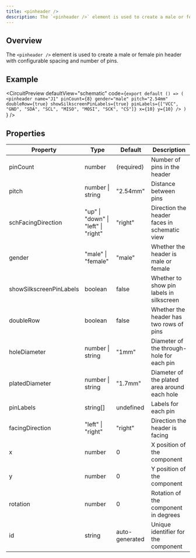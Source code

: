 ```yaml
---
title: <pinheader />
description: The `<pinheader />` element is used to create a male or female pin header with configurable spacing and number of pins.
---
```


## Overview

The `<pinheader />` element is used to create a male or female pin header
with configurable spacing and number of pins.


## Example

<CircuitPreview
  defaultView="schematic"
  code={`export default () => (
    <pinheader
      name="J1"
      pinCount={8}
      gender="male"
      pitch="2.54mm"
      doubleRow={true}
      showSilkscreenPinLabels={true}
      pinLabels={["VCC", "GND", "SDA", "SCL", "MISO", "MOSI", "SCK", "CS"]}
      x={10}
      y={10}
    />
  )
`}
/>

## Properties

| Property | Type | Default | Description |
|----------|------|---------|-------------|
| pinCount | number | (required) | Number of pins in the header |
| pitch | number \| string | "2.54mm" | Distance between pins |
| schFacingDirection | "up" \| "down" \| "left" \| "right" | "right" | Direction the header faces in schematic view |
| gender | "male" \| "female" | "male" | Whether the header is male or female |
| showSilkscreenPinLabels | boolean | false | Whether to show pin labels in silkscreen |
| doubleRow | boolean | false | Whether the header has two rows of pins |
| holeDiameter | number \| string | "1mm" | Diameter of the through-hole for each pin |
| platedDiameter | number \| string | "1.7mm" | Diameter of the plated area around each hole |
| pinLabels | string[] | undefined | Labels for each pin |
| facingDirection | "left" \| "right" | "right" | Direction the header is facing |
| x | number | 0 | X position of the component |
| y | number | 0 | Y position of the component |
| rotation | number | 0 | Rotation of the component in degrees |
| id | string | auto-generated | Unique identifier for the component |






